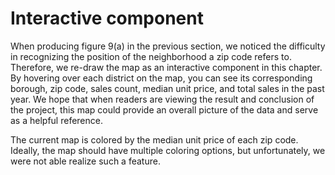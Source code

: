 # Interactive component

When producing figure 9(a) in the previous section, we noticed the difficulty in recognizing the position of the neighborhood a zip code refers to. Therefore, we re-draw the map as an interactive component in this chapter. By hovering over each district on the map, you can see its corresponding borough, zip code, sales count, median unit price, and total sales in the past year. We hope that when readers are viewing the result and conclusion of the project, this map could provide an overall picture of the data and serve as a helpful reference.

The current map is colored by the median unit price of each zip code. Ideally, the map should have multiple coloring options, but unfortunately, we were not able realize such a feature. 

  <link rel="stylesheet" href="https://cdnjs.cloudflare.com/ajax/libs/leaflet/0.6.4/leaflet.css" />
  <style>
    #map {
      height: 580px;
      margin: 0 auto;
      position: relative;
      max-width: 1400px;
    }

    .info {
      padding: 6px 8px;
      font: 14px/16px Arial, Helvetica, sans-serif;
      background: white;
      background: rgba(255,255,255,0.8);
      box-shadow: 0 0 15px rgba(0,0,0,0.2);
      border-radius: 5px;
    }

    .legend {
      text-align: left;
      line-height: 20px;
      color: #555;
    }
    .legend i {
      width: 20px;
      height: 20px;
      float: left;
      margin-right: 6px;
      opacity: 0.8;
    }
  </style>
  <div id="map"></div>
  <script src="https://cdnjs.cloudflare.com/ajax/libs/leaflet/0.6.4/leaflet.js"></script>
  <script src="https://d3js.org/d3.v6.js"></script>
  <script type="text/javascript" src="data/data_processed.geojson"></script>
  <script type="text/javascript" >
    var map = L.map('map', {
      zoomControl: false,
    }).setView([40.7587, -73.96305], 12);

    L.tileLayer('https://{s}.tile.openstreetmap.org/{z}/{x}/{y}.png', {
      maxZoom: 20,
      attribution: '&copy; <a href="https://www.openstreetmap.org/copyright">OpenStreetMap</a> contributors'
    }).addTo(map);

    //show info
    var info = L.control({position: 'topleft'});

    info.onAdd = function (map) {
      this._div = L.DomUtil.create('div', 'info');
      this.update();
      return this._div;
    };

    info.update = function(props) {
      if (props !== undefined) {
        var name = props.borough
        var postalCode = props.postalCode;
        var sales = props.count
        var total = (props.amount/1000000).toFixed(3)
        var mid = props.median_unit
      }

      this._div.innerHTML = '<h4>NYC Poperty Sales Data</h4>' +  (props ?
        '<b>' + name + '</b><br />' + 'Zip code: '+postalCode 
        +'</b><br />' + 'Sales count: ' + sales +'</b><br />' + 'Median price per sqft($): '+ mid +'</b><br />' + 'Total sales(MM): '+ total
        : 'Select a district <br> or hover over a zip code');
    };

    info.addTo(map);
    L.control.layers().addTo(map);
    const overlay = d3.select(map.getPanes().overlayPane)
    const projection = d3.geoTransform()
    const pathCreator = d3.geoPath().projection(projection)

    var zoom = L.control.zoom({position: 'topright'});
    zoom.addTo(map);
    var popup = L.popup();
    function getColor(p) {
      return p > 8000  ? '#67000d' :
             p > 2000  ? '#ef3b2c' :
             p > 1000 ? '#fb6a4a' :
             p > 500 ? '#fc9272' :
             p > 200 ? '#fcbba1' :
             p > 100 ? '#fee0d2' :'#FFF5F0';
    }

    function style(feature) {
      return {
        weight: 3,
        opacity: 1.0,
        color: 'white',
        dashArray: '4',
        fillOpacity: 0.9,
        fillColor: getColor(feature.properties.median_unit) 

      };
    }


    function highlightFeature(e) {
      var layer = e.target;
      layer.setStyle({
        weight: 100,
        color: '',
        dashArray: '',
        fillOpacity: 1
      });
      if (!L.Browser.ie && !L.Browser.opera) {
        layer.bringToFront();
      }
      info.update(layer.feature.properties);
    }
    var d3map;

    function resetHighlight(e) {
      d3map.resetStyle(e.target);
      info.update();
    }

    function zoomToFeature(e) {
      map.fitBounds(e.target.getBounds());
    }

    function onEachFeature(feature, layer) {
      layer.on({
        mouseover: highlightFeature,
        mouseout: resetHighlight,
        click: zoomToFeature
      });
    }

    d3map = L.geoJson(nycdata, {
      style: style, 
      onEachFeature: onEachFeature
    }).addTo(map);
    
    var legend = L.control({position: 'bottomleft'});

    legend.onAdd = function (map) {
      var div = L.DomUtil.create('div', 'info legend'),
        grades = [0, 100, 200, 500, 1000, 2000, 10000],
        labels = ["median price per sqft"],
        from, to;

      for (var i = 0; i < grades.length; i++) {
        from = grades[i];
        to = grades[i + 1];

        labels.push(
          '<i style="background:' + getColor(from + 1) + '"></i> ' +
          from + (to ? '&ndash;' + to : '+'));
      }

      div.innerHTML = labels.join('<br>');
      return div;
    };

    legend.addTo(map);

    map.on({
      overlayadd: function(e) {
        d3map.setStyle(style);
      },
      overlayremove: function(e) {
        d3map.setStyle(style);
      }
    });
  </script>
